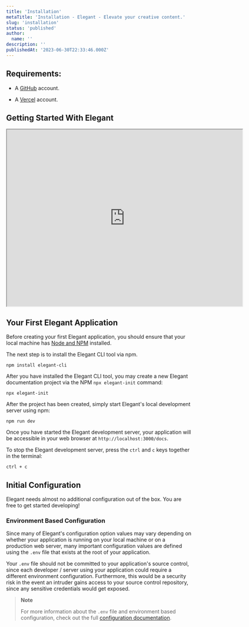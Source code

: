 ```yaml
---
title: 'Installation'
metaTitle: 'Installation - Elegant - Elevate your creative content.'
slug: 'installation'
status: 'published'
author:
  name: ''
description: ''
publishedAt: '2023-06-30T22:33:46.000Z'
---
```


## Requirements:

- A [GitHub](https://github.com/) account.

- A [Vercel](https://vercel.com/) account.

## Getting Started With Elegant

<div data-youtube-video=""><iframe width="640" height="480" allowfullscreen="true" autoplay="false" disablekbcontrols="false" enableiframeapi="false" endtime="0" ivloadpolicy="0" loop="false" modestbranding="false" origin="" playlist="" src="https://www.youtube.com/embed/bS66QUBKljM" start="0"></iframe></div>

## Your First Elegant Application

Before creating your first Elegant application, you should ensure that your local machine has [Node and NPM](https://nodejs.org) installed.

The next step is to install the Elegant CLI tool via npm.

```nothing
npm install elegant-cli
```

After you have installed the Elegant CLI tool, you may create a new Elegant documentation project via the NPM `npx elegant-init` command:

```nothing
npx elegant-init
```

After the project has been created, simply start Elegant's local development server using npm:

```nothing
npm run dev
```

Once you have started the Elegant development server, your application will be accessible in your web browser at `http://localhost:3000/docs`.

To stop the Elegant development server, press the `ctrl` and `c` keys together in the terminal:

```nothing
ctrl + c
```

## Initial Configuration

Elegant needs almost no additional configuration out of the box. You are free to get started developing!

### Environment Based Configuration

Since many of Elegant's configuration option values may vary depending on whether your application is running on your local machine or on a production web server, many important configuration values are defined using the `.env` file that exists at the root of your application.

Your `.env` file should not be committed to your application's source control, since each developer / server using your application could require a different environment configuration. Furthermore, this would be a security risk in the event an intruder gains access to your source control repository, since any sensitive credentials would get exposed.

> **Note**<br>
> 
> For more information about the `.env` file and environment based configuration, check out the full [configuration documentation](/docs/configuration#environment-configuration).

